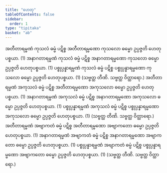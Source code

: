 ```yaml
---
title: "ဟေတု"
tableOfContents: false
sidebar:
  order: 1
type: "tipitaka"
basket: "ab"
---
```



<DynamicBreadcrumb />

<Division number="39">

<Paragraph number="420">
အတီတာရမ္မဏံ ကုသလံ ဓမ္မံ ပဋိစ္စ အတီတာရမ္မဏော ကုသလော ဓမ္မော ဥပ္ပဇ္ဇတိ ဟေတုပစ္စယာ. (1)
</Paragraph>

<Paragraph number="421">
အနာဂတာရမ္မဏံ ကုသလံ ဓမ္မံ ပဋိစ္စ အနာဂတာရမ္မဏော ကုသလော ဓမ္မော ဥပ္ပဇ္ဇတိ ဟေတုပစ္စယာ. (1)
</Paragraph>

<Paragraph number="422">
ပစ္စုပ္ပန္နာရမ္မဏံ ကုသလံ ဓမ္မံ ပဋိစ္စ ပစ္စုပ္ပန္နာရမ္မဏော ကုသလော ဓမ္မော ဥပ္ပဇ္ဇတိ ဟေတုပစ္စယာ. (1) (သဗ္ဗတ္ထ တီဏိ. သဗ္ဗတ္ထ ဝိတ္ထာရော.)
</Paragraph>

</Division>
<Division number="40">

<Paragraph number="423">
အတီတာရမ္မဏံ အကုသလံ ဓမ္မံ ပဋိစ္စ အတီတာရမ္မဏော အကုသလော ဓမ္မော ဥပ္ပဇ္ဇတိ ဟေတုပစ္စယာ. (1)
</Paragraph>

<Paragraph number="424">
အနာဂတာရမ္မဏံ အကုသလံ ဓမ္မံ ပဋိစ္စ အနာဂတာရမ္မဏော အကုသလော ဓမ္မော ဥပ္ပဇ္ဇတိ ဟေတုပစ္စယာ. (1)
</Paragraph>

<Paragraph number="425">
ပစ္စုပ္ပန္နာရမ္မဏံ အကုသလံ ဓမ္မံ ပဋိစ္စ ပစ္စုပ္ပန္နာရမ္မဏော အကုသလော ဓမ္မော ဥပ္ပဇ္ဇတိ ဟေတုပစ္စယာ. (1) (သဗ္ဗတ္ထ တီဏိ. သဗ္ဗတ္ထ ဝိတ္ထာရော.)
</Paragraph>

</Division>
<Division number="41">

<Paragraph number="426">
အတီတာရမ္မဏံ အဗျာကတံ ဓမ္မံ ပဋိစ္စ အတီတာရမ္မဏော အဗျာကတော ဓမ္မော ဥပ္ပဇ္ဇတိ ဟေတုပစ္စယာ. (1)
</Paragraph>

<Paragraph number="427">
အနာဂတာရမ္မဏံ အဗျာကတံ ဓမ္မံ ပဋိစ္စ အနာဂတာရမ္မဏော အဗျာကတော ဓမ္မော ဥပ္ပဇ္ဇတိ ဟေတုပစ္စယာ. (1)
</Paragraph>

<Paragraph number="428">
ပစ္စုပ္ပန္နာရမ္မဏံ အဗျာကတံ ဓမ္မံ ပဋိစ္စ ပစ္စုပ္ပန္နာရမ္မဏော အဗျာကတော ဓမ္မော ဥပ္ပဇ္ဇတိ ဟေတုပစ္စယာ. (1) (သဗ္ဗတ္ထ တီဏိ. သဗ္ဗတ္ထ ဝိတ္ထာရော.)
</Paragraph>
</Division>